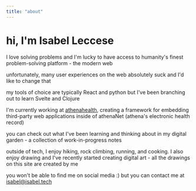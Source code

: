 ```yaml
---
title: "about"
---
```



# hi, I'm Isabel Leccese

I love solving problems and I'm lucky to have access to humanity's finest problem-solving platform - the modern web

unfortunately, many user experiences on the web absolutely suck and I'd like to change that

my tools of choice are typically React and python but I've been branching out to learn Svelte and Clojure

I'm currently working at [athenahealth](https://www.athenahealth.com/), creating a framework for embedding third-party web applications inside of athenaNet (athena's electronic health record)

you can check out what I've been learning and thinking about in my <Link to="/digital-garden">digital garden</Link> - a collection of work-in-progress notes

outside of tech, I enjoy hiking, rock climbing, running, and cooking. I also enjoy drawing and I've recently started creating digital art - all the drawings on this site are created by me

you won't be able to find me on social media :)
but you can contact me at isabel@isabel.tech
